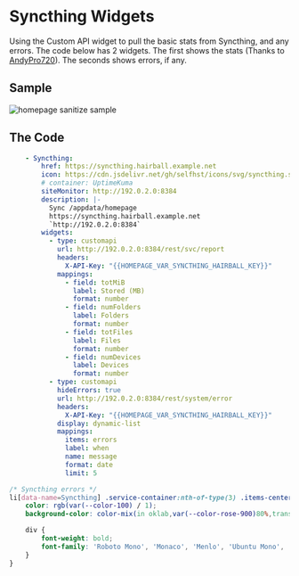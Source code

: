 # Syncthing Widgets

Using the Custom API widget to pull the basic stats from Syncthing, and any errors.  The code below has 2 widgets.  The first shows the stats (Thanks to [AndyPro720](https://old.reddit.com/r/selfhosted/comments/1c185g3/syncthing_homepage_widget/)).  The seconds shows errors, if any.

## Sample

![homepage sanitize sample](./img/syncthing-widget.png)


## The Code

```yaml filename="services.yaml"
    - Syncthing:
        href: https://syncthing.hairball.example.net
        icon: https://cdn.jsdelivr.net/gh/selfhst/icons/svg/syncthing.svg
        # container: UptimeKuma
        siteMonitor: http://192.0.2.0:8384
        description: |-
          Sync /appdata/homepage
          https://syncthing.hairball.example.net
          `http://192.0.2.0:8384`
        widgets:
          - type: customapi
            url: http://192.0.2.0:8384/rest/svc/report
            headers:
              X-API-Key: "{{HOMEPAGE_VAR_SYNCTHING_HAIRBALL_KEY}}" 
            mappings:
              - field: totMiB
                label: Stored (MB)
                format: number
              - field: numFolders
                label: Folders
                format: number
              - field: totFiles
                label: Files
                format: number
              - field: numDevices
                label: Devices
                format: number
          - type: customapi
            hideErrors: true
            url: http://192.0.2.0:8384/rest/system/error
            headers:
              X-API-Key: "{{HOMEPAGE_VAR_SYNCTHING_HAIRBALL_KEY}}" 
            display: dynamic-list
            mappings:
              items: errors
              label: when
              name: message
              format: date
              limit: 5
```


```css filename="custom.css"
/* Syncthing errors */
li[data-name=Syncthing] .service-container:nth-of-type(3) .items-center {
    color: rgb(var(--color-100) / 1);
    background-color: color-mix(in oklab,var(--color-rose-900)80%,transparent);

    div {
        font-weight: bold;
        font-family: 'Roboto Mono', 'Monaco', 'Menlo', 'Ubuntu Mono', 'Consolas', 'source-code-pro', monospace; 
    }
}
```
